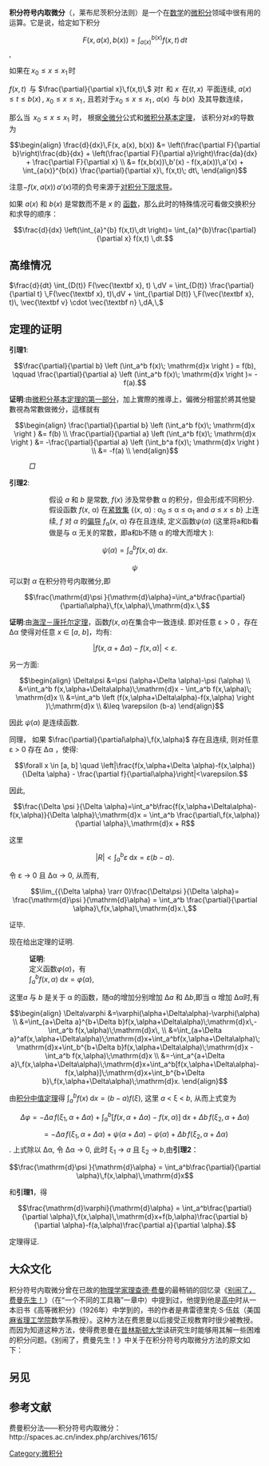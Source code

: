 {{Multiple issues|
{{no footnotes|time=2015-10-14T00:08:12+00:00}}
{{Copy edit|time=2021-11-13T13:42:37+00:00}}
}}
{{微积分学}}
'''积分符号内取微分'''（{{lang-en|Leibniz integral rule}}，莱布尼茨积分法则）是一个在[[数学|数学]]的[[微积分|微积分]]领域中很有用的运算。它是说，给定如下积分

:<math>F(x, a(x), b(x))=\int_{a(x)}^{b(x)}f(x,t)\,dt</math>,

如果在<math>\,x_0\leq x\leq x_1\,</math>时

<math>f(x,t)\,</math> 与 <math>\frac{\partial}{\partial x}\,f(x,t)\,</math> 对<math>t\,</math> 和 <math>x\,</math> 在<math>(t,x)\,</math> 平面连续,  <math>a(x)\leq t\leq b(x)\,</math>, <math>x_0\leq x\leq x_1\,</math>, 且若对于<math>x_0\leq x\leq x_1\,</math>, <math>a(x)\,</math> 与 <math>b(x)\,</math> 及其导数连续，

那么当 <math>\,x_0\leq x\leq x_1\,\,</math>时，
根据[[全微分|全微分]]公式和[[微积分基本定理|微积分基本定理]]，
该积分对<math>x</math>的导数为

:<math>
\begin{align}
\frac{d}{dx}\,F(x, a(x), b(x))
&= \left(\frac{\partial F}{\partial b}\right)\frac{db}{dx} + \left(\frac{\partial F}{\partial a}\right)\frac{da}{dx} 
+ \frac{\partial F}{\partial x}
\\
&= f(x,b(x))\,b'(x) - f(x,a(x))\,a'(x) + \int_{a(x)}^{b(x)} \frac{\partial}{\partial x}\, f(x,t)\; dt\,
\end{align}
</math>

注意<math>- f(x,a(x))\,a'(x)</math>项的负号来源于[[#定理的证明|对积分下限求导]]。

如果 <math>a(x)</math> 和 <math>b(x)</math> 是常数而不是 <math>x</math> 的 [[函数|函数]]，那么此时的特殊情况可看做交换积分和求导的顺序：

:<math>\frac{d}{dx} \left(\int_{a}^{b} f(x,t)\,dt \right)= \int_{a}^{b}\frac{\partial}{\partial x} f(x,t) \,dt.</math>



== 高维情况 ==
<math>\frac{d}{dt} \int_{D(t)} F(\vec{\textbf x}, t) \,dV = \int_{D(t)} \frac{\partial}{\partial t} \,F(\vec{\textbf x}, t)\,dV + \int_{\partial D(t)} \,F(\vec{\textbf x}, t)\, \vec{\textbf v} \cdot \vec{\textbf n} \,dA,\,</math>

==定理的证明==
'''引理1''':
::<math>\frac{\partial}{\partial b} \left (\int_a^b f(x)\; \mathrm{d}x \right ) = f(b), \qquad \frac{\partial}{\partial a} \left (\int_a^b f(x)\; \mathrm{d}x \right )= -f(a).</math>

'''证明''':由[[微积分基本定理|微积分基本定理的第一部分]]，加上實際的推導上，偏微分相當於將其他變數視為常數做微分，這樣就有

:<math>\begin{align}
  \frac{\partial}{\partial b} \left (\int_a^b f(x)\; \mathrm{d}x \right ) &= f(b) \\
  \frac{\partial}{\partial a} \left (\int_a^b f(x)\; \mathrm{d}x \right ) &= -\frac{\partial}{\partial a} \left (\int_b^a f(x)\; \mathrm{d}x \right ) \\ &= -f(a) \\
\end{align}</math>
:''<math>\Box</math>''


'''引理2''':
::假设 ''a'' 和 ''b'' 是常数, ''f''(''x'') 涉及常參數 α 的积分，但会形成不同积分.假设函数 ''f''(''x'', α) 在[[紧致集|紧致集]] {(''x'', α) : α<sub>0</sub> ≤ α ≤ α<sub>1</sub> and ''a'' ≤ ''x'' ≤ ''b''} 上连续, ''f'' 对 ''α'' 的[[偏导|偏导]]  ''f''<sub>α</sub>(''x'', α) 存在且连续, 定义函数<math>\psi  (\alpha)</math> (这里将a和b看做是与 α 无关的常数，即a和b不随 α 的增大而增大 ):

:<math>\psi  (\alpha) = \int_a^b f(x,\alpha)\;\mathrm{d}x.</math>

:<math>\psi  </math> 可以對 <math>\alpha</math> 在积分符号内取微分,即

:<math>\frac{\mathrm{d}\psi  }{\mathrm{d}\alpha}=\int_a^b\frac{\partial}{\partial\alpha}\,f(x,\alpha)\,\mathrm{d}x.\,</math>

'''证明''':由[[海涅－康托尔定理|海涅－康托尔定理]]，函数<math>f(x,\alpha)</math>在集合中一致连续. 即对任意 ε > 0 ，存在 Δα 使得对任意 ''x'' ∈ [''a'', ''b'']，均有:

:<math>|f(x,\alpha+\Delta \alpha)-f(x,\alpha)|<\varepsilon.</math>

另一方面:

:<math>\begin{align}
\Delta\psi   &=\psi  (\alpha+\Delta \alpha)-\psi  (\alpha) \\
&=\int_a^b f(x,\alpha+\Delta\alpha)\;\mathrm{d}x - \int_a^b f(x,\alpha)\; \mathrm{d}x \\
&=\int_a^b \left (f(x,\alpha+\Delta\alpha)-f(x,\alpha) \right )\;\mathrm{d}x \\
&\leq \varepsilon (b-a)
\end{align}</math>

因此 <math>\psi  (\alpha)</math> 是连续函数.

同理， 如果 <math>\frac{\partial}{\partial\alpha}\,f(x,\alpha)</math> 存在且连续, 则对任意 ε > 0 存在 Δα ，使得:

:<math>\forall x \in [a, b] \quad \left|\frac{f(x,\alpha+\Delta \alpha)-f(x,\alpha)}{\Delta \alpha} - \frac{\partial f}{\partial\alpha}\right|<\varepsilon.</math>

因此,

:<math>\frac{\Delta \psi  }{\Delta \alpha}=\int_a^b\frac{f(x,\alpha+\Delta\alpha)-f(x,\alpha)}{\Delta \alpha}\;\mathrm{d}x = \int_a^b \frac{\partial\,f(x,\alpha)}{\partial \alpha}\,\mathrm{d}x + R</math>

这里

:<math>|R| < \int_a^b \varepsilon\; \mathrm{d}x = \varepsilon(b-a).</math>

令 ε → 0 且 Δα → 0, 从而有,

:<math>\lim_{{\Delta \alpha} \rarr 0}\frac{\Delta\psi  }{\Delta \alpha}= \frac{\mathrm{d}\psi  }{\mathrm{d}\alpha} = \int_a^b \frac{\partial}{\partial \alpha}\,f(x,\alpha)\,\mathrm{d}x.\,</math>

证毕.

现在给出定理的证明.
:'''证明''':
:定义函数<math>\varphi(\alpha)</math>，有
:<math>\int_a^b f(x,\alpha)\;\mathrm{d}x=\varphi(\alpha),</math>

这里''a'' 与 ''b'' 是关于 α 的函数，随α的增加分别增加 Δ''a'' 和 Δ''b'',即当 α 增加 Δα时,有

:<math>\begin{align}
\Delta\varphi &=\varphi(\alpha+\Delta\alpha)-\varphi(\alpha) \\
&=\int_{a+\Delta a}^{b+\Delta b}f(x,\alpha+\Delta\alpha)\;\mathrm{d}x\,-\int_a^b f(x,\alpha)\;\mathrm{d}x\, \\
&=\int_{a+\Delta a}^af(x,\alpha+\Delta\alpha)\;\mathrm{d}x+\int_a^bf(x,\alpha+\Delta\alpha)\;\mathrm{d}x+\int_b^{b+\Delta b}f(x,\alpha+\Delta\alpha)\;\mathrm{d}x -\int_a^b f(x,\alpha)\;\mathrm{d}x \\
&=-\int_a^{a+\Delta a}\,f(x,\alpha+\Delta\alpha)\;\mathrm{d}x+\int_a^b[f(x,\alpha+\Delta\alpha)-f(x,\alpha)]\;\mathrm{d}x+\int_b^{b+\Delta b}\,f(x,\alpha+\Delta\alpha)\;\mathrm{d}x.
\end{align}</math>

由[[中值定理|积分中值定理]]得 <math>\int_a^bf(x)\;\mathrm{d}x=(b-a)f(\xi),</math> 这里 ''a'' < ξ < ''b'', 从而上式变为

:<math>\Delta\varphi=-\Delta a\,f(\xi_1,\alpha+\Delta\alpha)+\int_a^b[f(x,\alpha+\Delta\alpha)-f(x,\alpha)]\;\mathrm{d}x+\Delta b\,f(\xi_2,\alpha+\Delta\alpha)</math>
:<math>=-\Delta a\,f(\xi_1,\alpha+\Delta\alpha)+\psi (\alpha+\Delta\alpha)-\psi(\alpha)+\Delta b\,f(\xi_2,\alpha+\Delta\alpha)</math>.
上式除以 Δα, 令 Δα → 0, 此时 ξ<sub>1</sub> → ''a'' 且 ξ<sub>2</sub> → ''b'',由'''引理2'''：

:<math>\frac{\mathrm{d}\psi }{\mathrm{d}\alpha} = \int_a^b\frac{\partial}{\partial \alpha}\,f(x,\alpha)\,\mathrm{d}x</math>

和'''引理1'''，得

:<math>\frac{\mathrm{d}\varphi}{\mathrm{d}\alpha} = \int_a^b\frac{\partial}{\partial \alpha}\,f(x,\alpha)\,\mathrm{d}x+f(b,\alpha)\frac{\partial b}{\partial \alpha}-f(a,\alpha)\frac{\partial a}{\partial \alpha}. </math>

定理得证.

== 大众文化 ==

积分符号内取微分曾在已故的[[物理学家|物理学家]][[理查德·费曼|理查德·费曼]]的最畅销的回忆录《[[别闹了，费曼先生！|别闹了，费曼先生！]]》（在“一个不同的工具箱”一章中）中提到过，他提到他是[[高中|高中]]时从一本旧书《高等微积分》（1926年）中学到的，书的作者是弗雷德里克·S·伍兹（美国[[麻省理工学院|麻省理工学院]]数学系教授）。这种方法在费恩曼以后接受正规教育时很少被教授。而因为知道这种方法，使得费恩曼在[[普林斯顿大学|普林斯顿大学]]读研究生时能够用其解一些困难的积分问题。《别闹了，费曼先生！》中关于在积分符号内取微分方法的原文如下：

{{cquote|我始终没有学会的是“[[围道积分|围道积分]]（contour integration）”。高中物理老师贝德先生给过我一本书，我会的所有积分方法，都是从这本书里学到的。
　　事情是这样的：一天下课之后，他叫我留下。“费曼”，他说，“你上课时话太多了，声音又太大。我知道你觉得这些课太沉闷，现在我给你这本书。以后你坐到后面角落去好好读这本书，等你全弄懂了之后，我才准你讲话。”
　　于是每到上物理课时，不管老师教的是帕斯卡定律或是别的什么，我都一概不理。我坐在教室的角落，念伍兹（woods）著的这本《高等微积分学》。贝德知道我念过一点《实用微积分》，因此他给我这本真正的大部头著作——给大学二三年级学生念的教材。书内有傅立叶级数、贝塞尔函数、行列式、椭圆函数——各种我前所未知的奇妙东西。
　　那本书还教你如何对积分符号内的参数求微分。后来我发现，一般大学课程并不怎么教这个技巧，但我掌握了它的用法，往后还一再地用到它。因此，靠着自修那本书，我做积分的方法往往与众不同。
　　结果经常发生的是，我在麻省理工或普林斯顿的朋友被某些积分难住，原因却是他们从学校学来的标准方法不管用。如果那是围道积分或级数展开，他们都懂得怎么把答案找出；现在他们却碰壁了。这时我便使出“积分符号内取微分”的方法——这是因为我有一个与众不同的工具箱。当其他人用光了他们的工具，还没法找到解答时，便把问题交给我了！}}

== 另见 ==

== 参考文献 ==

[[Category:微积分|Category:微积分]]


费曼积分法——积分符号内取微分：http://spaces.ac.cn/index.php/archives/1615/ {{Wayback|url=http://spaces.ac.cn/index.php/archives/1615/ |date=20120628140416 }}